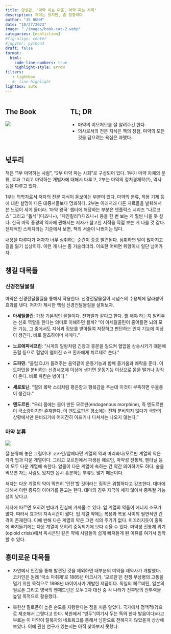 ```yaml
---
title: 양성관, "마약 하는 마음, 마약 파는 사회"
description: 재미는 있지만, 좀 장황하다
author: "JS HUHH"
date: "10/27/2023"
image: "./images/book-cat-2.webp"
categories: [nonfiction]
#fig-align: center
#jupyter: python3
draft: false
format:
  html:
    code-line-numbers: true
    highlight-style: arrow
filters:
   - lightbox
   #- line-highlight
lightbox: auto
---
```


::: columns
::: {.column width="30%"}
## The Book
[![](https://image.aladin.co.kr/product/32626/17/cover500/e432532385_1.jpg)](https://www.aladin.co.kr/shop/wproduct.aspx?ItemId=326261783)
:::

:::{.column width="5%"}
:::

::: {.column width="65%"}
## TL; DR
- 마약의 이모저모를 잘 알려주긴 한다. 
- 의사로서의 전문 지식은 책의 장점, 마약의 모든 것을 담으려는 욕심은 과했다. 
:::
:::

## 넋두리

책은 "1부 마약하는 사람", "2부 마약 파는 사회"로 구성되어 있다. 1부가 마약 자체의 분류, 효과 그리고 마약하는 개별자에 대해서 다루고, 2부는 마약의 정치경제학(?), 역사 등을 다루고 있다. 

1부는 의학자로서 저자의 전문 지식이 돋보이는 부분이 있다. 마약의 분류, 작용 기제 등에 대한 설명이 다른 대중서들보다 명쾌하다. 2부는 이래저래 다른 자료들을 발췌해서 쓴 느낌이 세게 들더라. '마약 왕국' 챕터에 해당하는 부분은 넷플릭스 시리즈 "나르코스" 그리고 "돕식"(디즈니+), "페인킬러"(디즈니+) 등을 한 번 보는 게 훨씬 나을 듯 싶다. 한국 마약 풍경의 역사에 관해서는 저자가 참고한 서적을 직접 보는 게 나을 것 같다. 전체적인 스케치라는 기준에서 보면, 책의 서술이 나쁘지는 않다. 

내용을 다루다가 저자가 너무 심취하는 순간이 종종 발견된다. 심취하면 말이 많아지고 길을 잃기 십상이다. 이런 게 나는 좀 거슬리더라. 이또한 어쩌면 취향이니 일단 넘어가자. 

## 챙길 대목들
### 신경전달물질

마약은 신경전달물질을 통해서 작용한다. 신경전달물질이 시냅스의 수용체에 달라붙어 효과를 낸다. 저자가 제시한 핵심 신경전달물질을 살펴보자. 

- **아세틸콜린**: 가장 기본적인 물질이다. 전화벨과 같다고 한다. 뭘 해야 하는지 알려주는 신호 역할을 한다는 의미로 이해하면 될까? "이 아세틸콜린이 줄어들면 뇌의 모든 기능, 그 중에서도 지식과 정보를 받아들여 저장하고 판단하는 인지 기능에 이상이 생긴다. 바로 알츠하이머 치매다."

- **노르에피네프린**: "시계의 알람처럼 긴장과 흥분을 일으켜 혈압을 상승시키기 떄문에 출혈 등으로 혈압이 떨어진 쇼크 환자에게 치료제로 쓴다."

- **도파민**: "클럽 DJ가 들려주는 음악같이 운동기능과 함께 즐거움과 쾌락을 준다. 이 도파민을 분비하는 신경세포에 이상에 생기면 운동기능 이상으로 몸을 떨거나 강직이 온다. 바로 파킨슨 병이다."

- **세로토닌**: "절의 목탁 소리처럼 평온함과 행복감을 주는데 이것이 부족하면 우울증이 생긴다."

- **엔도르핀**: "우리 몸에는 몸이 만든 모르핀(endogenous morphine), 즉 엔도르핀이 극소량이지만 존재한다. 이 엔도르핀은 평소에는 전혀 분비되지 않다가 극한의 상황에서만 분비되기에 어지간히 아프거나 다쳐서는 나오지 않는다." 


### 마약 분류 

![](./images/drugmap.png)

잘 분류해 놓은 그림이다! 코카인/암페타민 계열의 약과 마리화나/모르핀 계열의 약은 각각 업과 다운 계열이다. 그리고 모르핀에서 파생된 헤로인, 마약성 진통제, 펜타닐 등이 모두 다운 계열에 속한다. 알콜이 다운 계열에 속하는 건 약간 의아하기도 하다. 술을 먹으면 자는 사람도 있지만 몹시 흥분하는 부류도 많기 때문이다. 

저자는 다운 계열의 약이 막연히 '안전'할 것이라는 짐작은 위험하다고 강조한다. 대마에 대해서 이런 종류의 이야기를 듣고는 한다. 대마의 경우 자극이 세지 않아서 중독될 가능성이 낮다고. 

저자에 따르면 오히려 반대가 진실에 가까울 수 있다. 업 계열의 약들이 에너지 소모가 많다. 따라서 효과의 지속시간이 짧다. 업 계열 약에는 복용과 복용 사이의 필연적인 간격이 존재한다. 이에 반해 다운 계열의 약은 그런 식의 주기가 없다. 미끄러지듯이 중독에 빠져들기에는 다운 계열이 오히려 중독되기에 보다 쉬울 수 있다. 마약성 진통제 위기(opioid crisis)에서 옥시콘틴 같은 약에 사람들이 쉽게 빠져들게 된 이유를 여기서 짐작할 수 있다.  

## 흥미로운 대목들

- 자연에서 인간을 통해 발견된 것을 제외하면 대부분의 미약을 제약사가 개발했다. 코카인은 원래 '국소 마취제'로 1885년 머크사가, '모르핀'은 전쟁 부상병의 고통을 덜기 위한 목적으로 1898년 바이어사가 개발한 제품이다. 독일의 페르비틴, 일본의 필로폰 그리고 영국의 벤제드린은 모두 2차 대전 중 각 나라가 전후방의 전투력을 높일 목적으로 활용했다. 

- 북한산 필로폰이 높은 순도를 자랑한다는 점을 처음 알았다. 국가에서 정책적(?)으로 제조해서 그렇다고 한다. 북한에서 "빙두"(여기서 두는 독의 한자 발음이다)라고 부르는 이 마약이 탈북자의 네트워크를 통해서 남한으로 전해지지 않았을까 상상해 보았다. 이에 관한 연구가 있는지는 아직 찾아보지 못했다. 